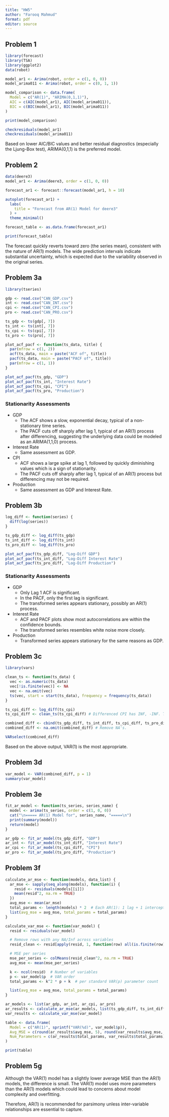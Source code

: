 ```yaml
---
title: "HW5"
author: "Farooq Mahmud"
format: pdf
editor: source
---
```


## Problem 1


```r
library(forecast)
library(TSA)
library(ggplot2)
data(robot)

model_ar1 <- Arima(robot, order = c(1, 0, 0))
model_arima011 <- Arima(robot, order = c(0, 1, 1))

model_comparison <- data.frame(
  Model = c("AR(1)", "ARIMA(0,1,1)"),
  AIC = c(AIC(model_ar1), AIC(model_arima011)),
  BIC = c(BIC(model_ar1), BIC(model_arima011))
)

print(model_comparison)

checkresiduals(model_ar1)
checkresiduals(model_arima011)
```
Based on lower AIC/BIC values and better residual diagnostics (especially the Ljung-Box test), ARIMA(0,1,1) is the preferred model.

## Problem 2

```r
data(deere3)
model_ar1 <- Arima(deere3, order = c(1, 0, 0))

forecast_ar1 <- forecast::forecast(model_ar1, h = 10)

autoplot(forecast_ar1) +
  labs(
    title = "Forecast from AR(1) Model for deere3"
  ) +
  theme_minimal()

forecast_table <- as.data.frame(forecast_ar1)

print(forecast_table)

```

The forecast quickly reverts toward zero (the series mean), consistent with the nature of AR(1) models. The wide prediction intervals indicate substantial uncertainty, which is expected due to the variability observed in the original series.

## Problem 3a
```r
library(tseries)

gdp <- read.csv("CAN_GDP.csv")
int <- read.csv("CAN_INT.csv")
cpi <- read.csv("CAN_CPI.csv")
pro <- read.csv("CAN_PRO.csv")

ts_gdp <- ts(gdp[, 7])
ts_int <- ts(int[, 7])
ts_cpi <- ts(cpi[, 7])
ts_pro <- ts(pro[, 7])

plot_acf_pacf <- function(ts_data, title) {
  par(mfrow = c(1, 2))
  acf(ts_data, main = paste("ACF of", title))
  pacf(ts_data, main = paste("PACF of", title))
  par(mfrow = c(1, 1))
}

plot_acf_pacf(ts_gdp, "GDP")
plot_acf_pacf(ts_int, "Interest Rate")
plot_acf_pacf(ts_cpi, "CPI")
plot_acf_pacf(ts_pro, "Production")
```

### Stationarity Assessments

- GDP
  - The ACF shows a slow, exponential decay, typical of a non-stationary time series.
  - The PACF cuts off sharply after lag 1, typical of an AR(1) process after differencing, suggesting the underlying data could be modeled as an ARIMA(1,1,0) process.
  
- Interest Rate
  - Same assessment as GDP.

- CPI
  - ACF shows a large spike at lag 1, followed by quickly diminishing values which is a sign of stationarity.
  - The PACF cuts off sharply after lag 1, typical of an AR(1) process but differencing may not be required.

- Production
  - Same assessment as GDP and Interest Rate.
  
## Problem 3b
```r
log_diff <- function(series) {
  diff(log(series))
}

ts_gdp_diff <- log_diff(ts_gdp)
ts_int_diff <- log_diff(ts_int)
ts_pro_diff <- log_diff(ts_pro)

plot_acf_pacf(ts_gdp_diff, "Log-Diff GDP")
plot_acf_pacf(ts_int_diff, "Log-Diff Interest Rate")
plot_acf_pacf(ts_pro_diff, "Log-Diff Production")
```
### Stationarity Assessments

- GDP
  - Only Lag 1 ACF is significant.
  - In the PACF, only the first lag is significant.
  - The transformed series appears stationary, possibly an AR(1) process.
  
- Interest Rate
  - ACF and PACF plots show most autocorrelations are within the confidence bounds.
  - The transformed series resembles white noise more closely.
  
- Production
  - Transformed series appears stationary for the same reasons as GDP.
  
## Problem 3c

```r
library(vars)

clean_ts <- function(ts_data) {
  vec <- as.numeric(ts_data)
  vec[!is.finite(vec)] <- NA
  vec <- na.omit(vec)
  ts(vec, start = start(ts_data), frequency = frequency(ts_data))
}

ts_cpi_diff <- log_diff(ts_cpi) 
ts_cpi_diff <- clean_ts(ts_cpi_diff) # Differenced CPI has INF, -INF. This gets rid of them.

combined_diff <- cbind(ts_gdp_diff, ts_int_diff, ts_cpi_diff, ts_pro_diff)
combined_diff <- na.omit(combined_diff) # Remove NA's.

VARselect(combined_diff)
```
Based on the above output, VAR(1) is the most appropriate.

## Problem 3d

```r
var_model <- VAR(combined_diff, p = 1)
summary(var_model)
```
## Problem 3e

```r
fit_ar_model <- function(ts_series, series_name) {
  model <- arima(ts_series, order = c(1, 0, 0))
  cat("\n===== AR(1) Model for", series_name, "=====\n")
  print(summary(model))
  return(model)
}

ar_gdp <- fit_ar_model(ts_gdp_diff, "GDP")
ar_int <- fit_ar_model(ts_int_diff, "Interest Rate")
ar_cpi <- fit_ar_model(ts_cpi_diff, "CPI")
ar_pro <- fit_ar_model(ts_pro_diff, "Production")
```
## Problem 3f

```r
calculate_ar_mse <- function(models, data_list) {
  ar_mse <- sapply(seq_along(models), function(i) {
    resid <- residuals(models[[i]])
    mean(resid^2, na.rm = TRUE)
  })
  avg_mse <- mean(ar_mse)
  total_params <- length(models) * 2  # Each AR(1): 1 lag + 1 intercept
  list(avg_mse = avg_mse, total_params = total_params)
}

calculate_var_mse <- function(var_model) {
  resid <- residuals(var_model)

  # Remove rows with any NA/Inf across variables
  resid_clean <- resid[apply(resid, 1, function(row) all(is.finite(row))), ]

  # MSE per series
  mse_per_series <- colMeans(resid_clean^2, na.rm = TRUE)
  avg_mse <- mean(mse_per_series)

  k <- ncol(resid)  # Number of variables
  p <- var_model$p  # VAR order
  total_params <- k^2 * p + k  # per standard VAR(p) parameter count

  list(avg_mse = avg_mse, total_params = total_params)
}

ar_models <- list(ar_gdp, ar_int, ar_cpi, ar_pro)
ar_results <- calculate_ar_mse(ar_models, list(ts_gdp_diff, ts_int_diff, ts_cpi_diff, ts_pro_diff))
var_results <- calculate_var_mse(var_model)

table <- data.frame(
  Model = c("AR(1)", sprintf("VAR(%d)", var_model$p)),
  Avg_MSE = c(round(ar_results$avg_mse, 5), round(var_results$avg_mse, 5)),
  Num_Parameters = c(ar_results$total_params, var_results$total_params)
)

print(table)
```


## Problem 5g

Although the VAR(1) model has a slightly lower average MSE than the AR(1) models, the difference is small. The VAR(1) model uses more parameters than the AR(1) models which could lead to concerns about model complexity and overfitting.

Therefore, AR(1) is recommended for parsimony unless inter-variable relationships are essential to capture.
